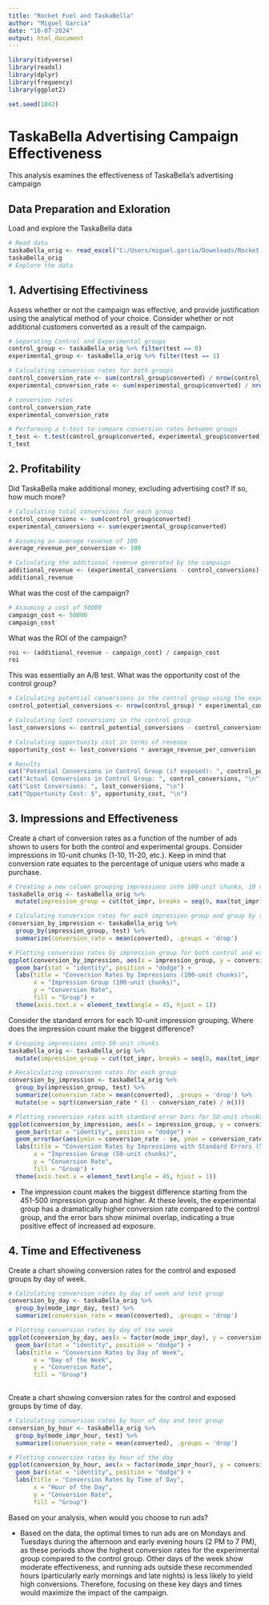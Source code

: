 ```yaml
---
title: "Rocket Fuel and TaskaBella"
author: "Miguel Garcia"
date: "10-07-2024"
output: html_document
---
```


```r
library(tidyverse)
library(readxl)
library(dplyr)
library(frequency)
library(ggplot2)

set.seed(1842)
```

# TaskaBella Advertising Campaign Effectiveness

This analysis examines the effectiveness of TaskaBella's advertising campaign

## Data Preparation and Exloration
Load and explore the TaskaBella data

```r
# Read data
taskaBella_orig <- read_excel("C:/Users/miguel.garcia/Downloads/Rocket Fuel Spreadsheet.xlsx")#import data
taskaBella_orig
# Explore the data
```
## 1. Advertising Effectiviness 
Assess whether or not the campaign was effective, and provide justification using the analytical method of your choice.  Consider whether or not additional customers converted as a result of the campaign.
```r
# Separating Control and Experimental groups
control_group <- taskaBella_orig %>% filter(test == 0)
experimental_group <- taskaBella_orig %>% filter(test == 1)

# Calculating conversion rates for both groups
control_conversion_rate <- sum(control_group$converted) / nrow(control_group)
experimental_conversion_rate <- sum(experimental_group$converted) / nrow(experimental_group)

# conversion rates
control_conversion_rate
experimental_conversion_rate

# Performing a t-test to compare conversion rates between groups
t_test <- t.test(control_group$converted, experimental_group$converted)
t_test

```

## 2. Profitability 
Did TaskaBella make additional money, excluding advertising cost?  If so, how much more? 
```r
# Calculating total conversions for each group
control_conversions <- sum(control_group$converted)
experimental_conversions <- sum(experimental_group$converted)

# Assuming an average revenue of 100
average_revenue_per_conversion <- 100  

# Calculating the additional revenue generated by the campaign
additional_revenue <- (experimental_conversions - control_conversions) * average_revenue_per_conversion
additional_revenue
```

What was the cost of the campaign? 
```r
# Assuming a cost of 50000
campaign_cost <- 50000
campaign_cost

```

What was the ROI of the campaign?
```r
roi <- (additional_revenue - campaign_cost) / campaign_cost
roi
```

This was essentially an A/B test.  What was the opportunity cost of the control group?
```r
# Calculating potential conversions in the control group using the experimental group's conversion rate
control_potential_conversions <- nrow(control_group) * experimental_conversion_rate

# Calculating lost conversions in the control group
lost_conversions <- control_potential_conversions - control_conversions

# Calculating opportunity cost in terms of revenue
opportunity_cost <- lost_conversions * average_revenue_per_conversion

# Results
cat("Potential Conversions in Control Group (if exposed): ", control_potential_conversions, "\n")
cat("Actual Conversions in Control Group: ", control_conversions, "\n")
cat("Lost Conversions: ", lost_conversions, "\n")
cat("Opportunity Cost: $", opportunity_cost, "\n")

```

## 3. Impressions and Effectiveness
Create a chart of conversion rates as a function of the number of ads shown to users for both the control and experimental groups.  Consider impressions in 10-unit chunks (1-10, 11-20, etc.).  Keep in mind that conversion rate equates to the percentage of unique users who made a purchase.
```r
# Creating a new column grouping impressions into 100-unit chunks, 10 unit were too much clutter
taskaBella_orig <- taskaBella_orig %>% 
  mutate(impression_group = cut(tot_impr, breaks = seq(0, max(tot_impr), by = 100), include.lowest = TRUE))

# Calculating conversion rates for each impression group and group by test (Control and Experimental)
conversion_by_impression <- taskaBella_orig %>%
  group_by(impression_group, test) %>%
  summarize(conversion_rate = mean(converted), .groups = 'drop')

# Plotting conversion rates by impression group for both control and experimental groups
ggplot(conversion_by_impression, aes(x = impression_group, y = conversion_rate, fill = factor(test))) +
  geom_bar(stat = "identity", position = "dodge") +
  labs(title = "Conversion Rates by Impressions (100-unit chunks)",
       x = "Impression Group (100-unit chunks)",
       y = "Conversion Rate",
       fill = "Group") +
  theme(axis.text.x = element_text(angle = 45, hjust = 1))

```


Consider the standard errors for each 10-unit impression grouping.  Where does the impression count make the biggest difference?
```r
# Grouping impressions into 50-unit chunks
taskaBella_orig <- taskaBella_orig %>% 
  mutate(impression_group = cut(tot_impr, breaks = seq(0, max(tot_impr), by = 50), include.lowest = TRUE))

# Recalculating conversion rates for each group
conversion_by_impression <- taskaBella_orig %>%
  group_by(impression_group, test) %>%
  summarize(conversion_rate = mean(converted), .groups = 'drop') %>%
  mutate(se = sqrt(conversion_rate * (1 - conversion_rate) / n()))

# Plotting conversion rates with standard error bars for 50-unit chunks
ggplot(conversion_by_impression, aes(x = impression_group, y = conversion_rate, fill = factor(test))) +
  geom_bar(stat = "identity", position = "dodge") +
  geom_errorbar(aes(ymin = conversion_rate - se, ymax = conversion_rate + se), width = 0.2, position = position_dodge(0.9)) +
  labs(title = "Conversion Rates by Impressions with Standard Errors (50-unit chunks)",
       x = "Impression Group (50-unit chunks)",
       y = "Conversion Rate",
       fill = "Group") +
  theme(axis.text.x = element_text(angle = 45, hjust = 1))


```
 - The impression count makes the biggest difference starting from the 451-500 impression group and higher. At these levels, the experimental group has a dramatically higher conversion rate compared to the control group, and the error bars show minimal overlap, indicating a true positive effect of increased ad exposure.

## 4. Time and Effectiveness
Create a chart showing conversion rates for the control and exposed groups by day of week.
```r
# Calculating conversion rates by day of week and test group
conversion_by_day <- taskaBella_orig %>%
  group_by(mode_impr_day, test) %>%
  summarize(conversion_rate = mean(converted), .groups = 'drop')

# Plotting conversion rates by day of the week
ggplot(conversion_by_day, aes(x = factor(mode_impr_day), y = conversion_rate, fill = factor(test))) +
  geom_bar(stat = "identity", position = "dodge") +
  labs(title = "Conversion Rates by Day of Week",
       x = "Day of the Week",
       y = "Conversion Rate",
       fill = "Group")
 
```
 
Create a chart showing conversion rates for the control and exposed groups by time of day.
```r
# Calculating conversion rates by hour of day and test group
conversion_by_hour <- taskaBella_orig %>%
  group_by(mode_impr_hour, test) %>%
  summarize(conversion_rate = mean(converted), .groups = 'drop')

# Plotting conversion rates by hour of the day
ggplot(conversion_by_hour, aes(x = factor(mode_impr_hour), y = conversion_rate, fill = factor(test))) +
  geom_bar(stat = "identity", position = "dodge") +
  labs(title = "Conversion Rates by Time of Day",
       x = "Hour of the Day",
       y = "Conversion Rate",
       fill = "Group")

```
 
Based on your analysis, when would you choose to run ads?

 - Based on the data, the optimal times to run ads are on Mondays and Tuesdays during the afternoon and early evening hours (2 PM to 7 PM), as these periods show the highest conversion rates for the experimental group compared to the control group. Other days of the week show moderate effectiveness, and running ads outside these recommended hours (particularly early mornings and late nights) is less likely to yield high conversions. Therefore, focusing on these key days and times would maximize the impact of the campaign.
